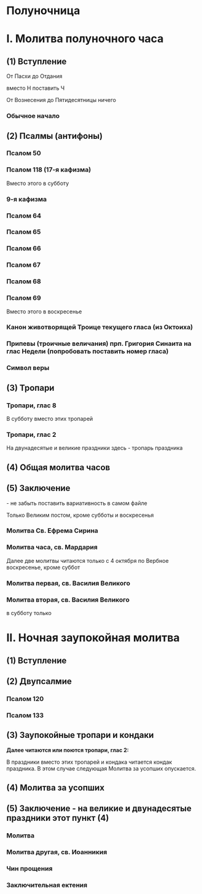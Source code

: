 
# Полуночница

# I. Молитва полуночного часа

## (1) Вступление

<MdxLoader src="Shared/Vozglas" />

<MdxLoader src="Shared/SlavaTebe" />

<MdxLoader src="Shared/ParaklitChit" />

От Пасхи до Отдания

<MdxLoader src="Shared/EasterTroparion3x" /> вместо Н поставить Ч

От Вознесения до Пятидесятницы ничего

### Обычное начало

<MdxLoader src="Shared/ObichnoeNachalo" />

## (2) Псалмы (антифоны)

### Псалом 50

<MdxLoader src="Shared/Psalm50" />

### Псалом 118 (17-я кафизма)

<MdxLoader src="Shared/Psalm118" />

Вместо этого в субботу

### 9-я кафизма

### Псалом 64

<MdxLoader src="Shared/Psalm64" />

### Псалом 65

<MdxLoader src="Shared/Psalm65" />

### Псалом 66

<MdxLoader src="Shared/Psalm66" />

<MdxLoader src="Shared/BetweenStats" />

### Псалом 67

<MdxLoader src="Shared/Psalm67" />

<MdxLoader src="Shared/BetweenStats" />

### Псалом 68

<MdxLoader src="Shared/Psalm68" />

### Псалом 69

<MdxLoader src="Shared/Psalm69" />

<MdxLoader src="Shared/AfterTripsalm" />

Вместо этого в воскресенье

### Канон животворящей Троице текущего гласа (из Октоиха)

### Припевы (троичные величания) прп. Григория Синаита на глас Недели (попробовать поставить номер гласа)

<MdxLoader src="Polunochnica/Pripevy" />

### Символ веры

<MdxLoader src="Shared/SimvolVery" />

## (3) Тропари

<MdxLoader src="Shared/STrisvatogo" />

### Тропари, глас 8

<MdxLoader src="Polunochnica/TroparPolunochnica" />

В субботу вместо этих тропарей

### Тропари, глас 2

<MdxLoader src="Polunochnica/TroparPolunochnica3" />

На двунадесятые и великие праздники здесь - тропарь праздника

<MdxLoader src="Shared/GospodiPomiluy40" />

## (4) Общая молитва часов

<MdxLoader src="Shared/MolitvaChasov" />

## (5) Заключение

<MdxLoader src="Shared/ZakluchenieChasov" /> - не забыть поставить вариативность в самом файле

Только Великим постом, кроме субботы и воскресенья

### Молитва Св. Ефрема Сирина

<MdxLoader src="Shared/EfremSirin" />

### Молитва часа, св. Мардария

<MdxLoader src="Shared/MolitvaChasaMardariya" />

Далее две молитвы читаются только с 4 октября по Вербное воскресенье, кроме суббот

### Молитва первая, св. Василия Великого

<MdxLoader src="Polunochnica/MolitvaVV1" />

### Молитва вторая, св. Василия Великого

<MdxLoader src="Polunochnica/MolitvaVV2" />

<MdxLoader src="Polunochnica/MolitvaEvstratiya" /> в субботу только

# II. Ночная заупокойная молитва

## (1) Вступление

<MdxLoader src="Shared/Pridite3" />

## (2) Двупсалмие

### Псалом 120

<MdxLoader src="Shared/Psalm120" />

### Псалом 133

<MdxLoader src="Shared/Psalm133" />

## (3) Заупокойные тропари и кондаки

<MdxLoader src="Shared/STrisvatogo" />

**Далее читаются или поются тропари, глас 2:**

<MdxLoader src="Polunochnica/TroparPolunochnica2" />

В праздники вместо этих тропарей и кондака читается кондак праздника. В этом случае следующая Молитва за усопших опускается.

<MdxLoader src="Shared/GospodiPomiluy12" />

## (4) Молитва за усопших

<MdxLoader src="Polunochnica/MolitvaZaUsopshih" />

## (5) Заключение - на великие и двунадесятые праздники этот пункт (4)

### Молитва

<MdxLoader src="Polunochnica/Molitva" />

### Молитва другая, св. Иоанникия

<MdxLoader src="Polunochnica/MolitvaIoannikiya" />

<MdxLoader src="Polunochnica/OtpustMaliy" />

### Чин прощения

<MdxLoader src="Shared/ChinProscheniya" />

### Заключительная ектения

<MdxLoader src="Shared/ZakluchEkteniya" />
